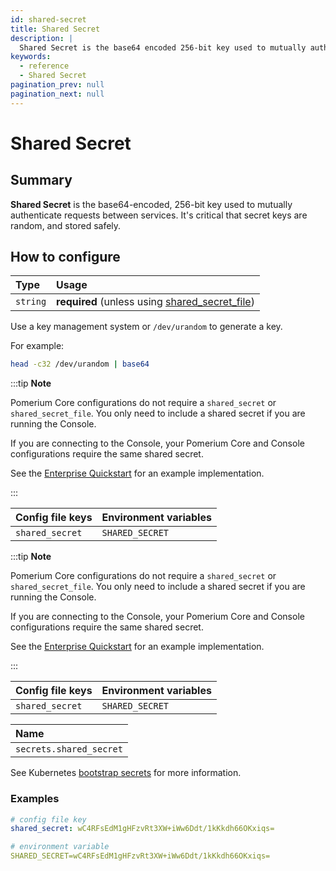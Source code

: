 ```yaml
---
id: shared-secret
title: Shared Secret
description: |
  Shared Secret is the base64 encoded 256-bit key used to mutually authenticate requests between services.
keywords:
  - reference
  - Shared Secret
pagination_prev: null
pagination_next: null
---
```



# Shared Secret

## Summary

**Shared Secret** is the base64-encoded, 256-bit key used to mutually authenticate requests between services. It's critical that secret keys are random, and stored safely.

## How to configure

| **Type** | **Usage** |
| :-- | :-- |
| `string` | **required** (unless using [shared_secret_file](/docs/reference/shared-secret-file)) |

Use a key management system or `/dev/urandom` to generate a key.

For example:

```sh
head -c32 /dev/urandom | base64
```

<Tabs>
<TabItem value="Core" label="Core">

:::tip **Note**

Pomerium Core configurations do not require a `shared_secret` or `shared_secret_file`. You only need to include a shared secret if you are running the Console.

If you are connecting to the Console, your Pomerium Core and Console configurations require the same shared secret.

See the [Enterprise Quickstart](/docs/releases/enterprise/install/quickstart) for an example implementation.

:::

| **Config file keys** | **Environment variables** |
| :------------------- | :------------------------ |
| `shared_secret`      | `SHARED_SECRET`           |

</TabItem>
<TabItem value="Enterprise" label="Enterprise">

:::tip **Note**

Pomerium Core configurations do not require a `shared_secret` or `shared_secret_file`. You only need to include a shared secret if you are running the Console.

If you are connecting to the Console, your Pomerium Core and Console configurations require the same shared secret.

See the [Enterprise Quickstart](/docs/releases/enterprise/install/quickstart) for an example implementation.

:::

| **Config file keys** | **Environment variables** |
| :------------------- | :------------------------ |
| `shared_secret`      | `SHARED_SECRET`           |

</TabItem>
<TabItem value="Kubernetes" label="Kubernetes">

| **Name**                |
| :---------------------- |
| `secrets.shared_secret` |

See Kubernetes [bootstrap secrets](/docs/deploying/k8s/reference#spec) for more information.

</TabItem>
</Tabs>

### Examples

```yaml
# config file key
shared_secret: wC4RFsEdM1gHFzvRt3XW+iWw6Ddt/1kKkdh66OKxiqs=

# environment variable
SHARED_SECRET=wC4RFsEdM1gHFzvRt3XW+iWw6Ddt/1kKkdh66OKxiqs=
```
